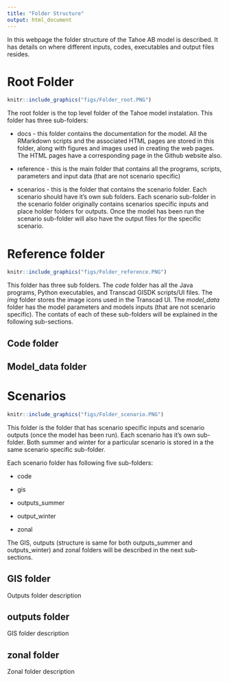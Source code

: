 ```yaml
---
title: "Folder Structure"
output: html_document
---
```


In this webpage the folder structure of the Tahoe AB model is described. It has details on where different inputs, codes, executables and output files resides. 

# Root Folder

```r
knitr::include_graphics("figs/Folder_root.PNG")
```


The root folder is the top level folder of the Tahoe model instalation. This folder has three sub-folders:

* docs - this folder contains the documentation for the model. All the RMarkdown scripts and the associated HTML pages are stored in this folder, along with figures and images used in creating the web pages. The HTML pages have a corresponding page in the Github website also.

* reference - this is the main folder that contains all the programs, scripts, parameters and input data (that are not scenario specific)

* scenarios - this is the folder that contains the scenario folder. Each scenario should have it's own sub folders. Each scenario sub-folder in the scenario folder originally contains scenarios specific inputs and place holder folders for outputs. Once the model has been run the scenario sub-folder will also have the output files for the specific scenario.


# Reference folder

```r
knitr::include_graphics("figs/Folder_reference.PNG")
```

This folder has three sub folders. The *code* folder has all the Java programs, Python executables, and Transcad GISDK scripts/UI files. The *img* folder stores the image icons used in the Transcad UI. The *model_data* folder has the model parameters and models inputs (that are not scenario specific). The contats of each of these sub-folders will be explained in the following sub-sections.

## Code folder


## Model_data folder


# Scenarios

```r
knitr::include_graphics("figs/Folder_scenario.PNG")
```

This folder is the folder that has scenario specific inputs and scenario outputs (once the model has been run). Each scenario has it's own sub-folder. Both summer and winter for a particular scenario is stored in a the same scenario specific sub-folder.

Each scenario folder has following five sub-folders:

* code

* gis

* outputs_summer

* output_winter

* zonal

The GIS, outputs (structure is same for both outputs_summer and outputs_winter) and zonal folders will be described in the next sub-sections.

## GIS folder

Outputs folder description

## outputs folder

GIS folder description

## zonal folder

Zonal folder description

